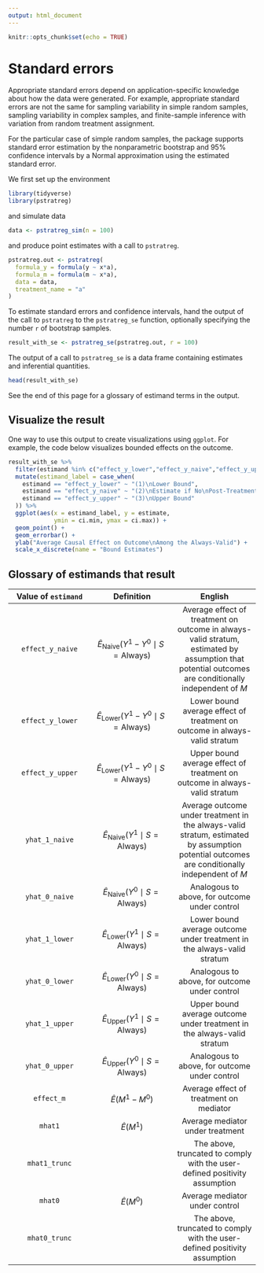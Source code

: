 ```yaml
---
output: html_document
---
```


```r
knitr::opts_chunk$set(echo = TRUE)
```

# Standard errors

Appropriate standard errors depend on application-specific knowledge about how the data were generated. For example, appropriate standard errors are not the same for sampling variability in simple random samples, sampling variability in complex samples, and finite-sample inference with variation from random treatment assignment.

For the particular case of simple random samples, the package supports standard error estimation by the nonparametric bootstrap and 95\% confidence intervals by a Normal approximation using the estimated standard error.

We first set up the environment

```r
library(tidyverse)
library(pstratreg)
```
and simulate data
```r
data <- pstratreg_sim(n = 100)
```
and produce point estimates with a call to `pstratreg`.
```r
pstratreg.out <- pstratreg(
  formula_y = formula(y ~ x*a),
  formula_m = formula(m ~ x*a),
  data = data,
  treatment_name = "a"
)
```

To estimate standard errors and confidence intervals, hand the output of the call to `pstratreg` to the `pstratreg_se` function, optionally specifying the number `r` of bootstrap samples.

```r
result_with_se <- pstratreg_se(pstratreg.out, r = 100)
```

The output of a call to `pstratreg_se` is a data frame containing estimates and inferential quantities.

```r
head(result_with_se)
```

See the end of this page for a glossary of estimand terms in the output.

## Visualize the result

One way to use this output to create visualizations using `ggplot`. For example, the code below visualizes bounded effects on the outcome.

```r
result_with_se %>%
  filter(estimand %in% c("effect_y_lower","effect_y_naive","effect_y_upper")) %>%
  mutate(estimand_label = case_when(
    estimand == "effect_y_lower" ~ "(1)\nLower Bound",
    estimand == "effect_y_naive" ~ "(2)\nEstimate if No\nPost-Treatment\nSelection",
    estimand == "effect_y_upper" ~ "(3)\nUpper Bound"
  )) %>%
  ggplot(aes(x = estimand_label, y = estimate,
             ymin = ci.min, ymax = ci.max)) +
  geom_point() +
  geom_errorbar() +
  ylab("Average Causal Effect on Outcome\nAmong the Always-Valid") +
  scale_x_discrete(name = "Bound Estimates")
```

## Glossary of estimands that result

| Value of `estimand` | Definition | English |
| :-: | :-: | :-: |
| `effect_y_naive` | $\hat{E}_{\text{Naive}}(Y^1-Y^0\mid S = \text{Always})$ | Average effect of treatment on outcome in always-valid stratum, estimated by assumption that potential outcomes are conditionally independent of $M$ |
| `effect_y_lower` | $\hat{E}_{\text{Lower}}(Y^1-Y^0\mid S = \text{Always})$ | Lower bound average effect of treatment on outcome in always-valid stratum |
| `effect_y_upper` | $\hat{E}_{\text{Lower}}(Y^1-Y^0\mid S = \text{Always})$ | Upper bound average effect of treatment on outcome in always-valid stratum |
| `yhat_1_naive` | $\hat{E}_{\text{Naive}}(Y^1\mid S = \text{Always})$ | Average outcome under treatment in the always-valid stratum, estimated by assumption potential outcomes are conditionally independent of $M$ |
| `yhat_0_naive` | $\hat{E}_{\text{Naive}}(Y^0\mid S = \text{Always})$ | Analogous to above, for outcome under control |
| `yhat_1_lower` | $\hat{E}_{\text{Lower}}(Y^1\mid S = \text{Always})$ | Lower bound average outcome under treatment in the always-valid stratum |
| `yhat_0_lower` | $\hat{E}_{\text{Lower}}(Y^0\mid S = \text{Always})$ | Analogous to above, for outcome under control |
| `yhat_1_upper` | $\hat{E}_{\text{Upper}}(Y^1\mid S = \text{Always})$ | Upper bound average outcome under treatment in the always-valid stratum |
| `yhat_0_upper` | $\hat{E}_{\text{Upper}}(Y^0\mid S = \text{Always})$ | Analogous to above, for outcome under control |
| `effect_m` | $\hat{E}(M^1-M^0)$ | Average effect of treatment on mediator |
| `mhat1` | $\hat{E}(M^1)$ | Average mediator under treatment |
| `mhat1_trunc` |  | The above, truncated to comply with the user-defined positivity assumption |
| `mhat0` | $\hat{E}(M^0)$ | Average mediator under control |
| `mhat0_trunc` |  | The above, truncated to comply with the user-defined positivity assumption |

